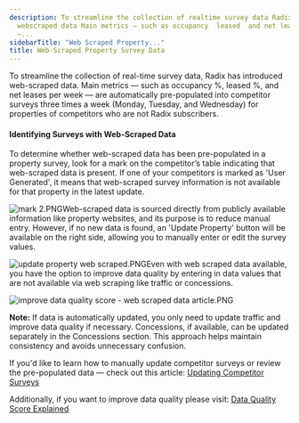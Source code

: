 ```yaml
---
description: To streamline the collection of realtime survey data Radix has introduced
  webscraped data Main metrics — such as occupancy  leased  and net leases per week
  —...
sidebarTitle: "Web Scraped Property..."
title: Web-Scraped Property Survey Data
---
```


To streamline the collection of real-time survey data, Radix has introduced web-scraped data. Main metrics — such as occupancy %, leased %, and net leases per week — are automatically pre-populated into competitor surveys three times a week (Monday, Tuesday, and Wednesday) for properties of competitors who are not Radix subscribers.

#### Identifying Surveys with Web-Scraped Data

To determine whether web-scraped data has been pre-populated in a property survey, look for a mark on the competitor’s table indicating that web-scraped data is present. If one of your competitors is marked as 'User Generated', it means that web-scraped survey information is not available for that property in the latest update.

![mark 2.PNG](/images/radix/fdf6c419ea4690d8ba509a050c1d5ca82975c7b2.png)Web-scraped data is sourced directly from publicly available information like property websites, and its purpose is to reduce manual entry. However, if no new data is found, an 'Update Property' button will be available on the right side, allowing you to manually enter or edit the survey values.

![update property web scraped.PNG](/images/radix/e4fac67ce81e75d5a2ec85c5a48646a5baa59e58.png)Even with web scraped data available, you have the option to improve data quality by entering in data values that are not available via web scraping like traffic or concessions.

![improve data quality score - web scraped data article.PNG](/images/radix/4d50ec900261349f1244c88cfd6ba31ed67d72a5.png) 

**Note:** If data is automatically updated, you only need to update traffic and improve data quality if necessary. Concessions, if available, can be updated separately in the Concessions section. This approach helps maintain consistency and avoids unnecessary confusion.

If you'd like to learn how to manually update competitor surveys or review the pre-populated data — check out this article: [Updating Competitor Surveys](kb://article/zendesk:radix:37874525132941)

Additionally, if you want to improve data quality please visit: [Data Quality Score Explained](kb://article/zendesk:radix:38320622059405)